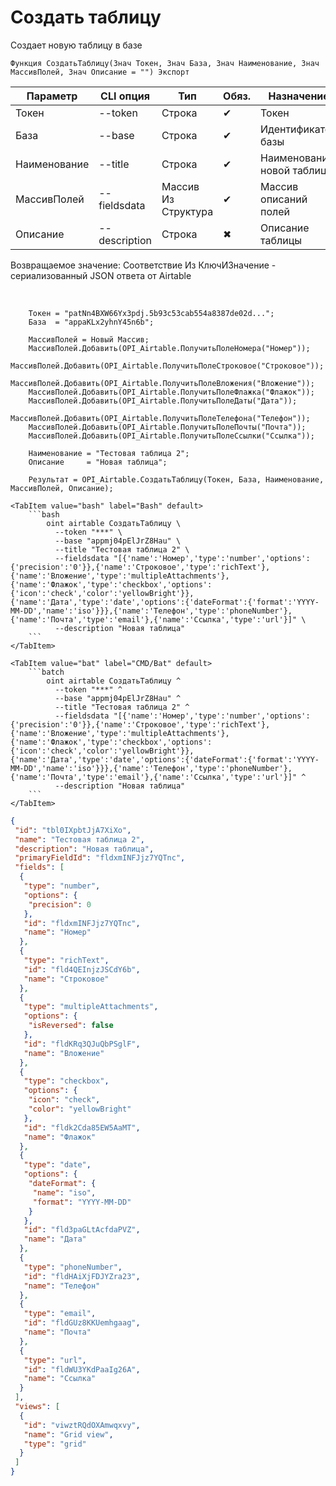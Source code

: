 ﻿---
sidebar_position: 1
description: Создать таблицу и другие функции для работы с Airtable в Открытом пакете интеграций - бесплатной open-source библиотеке интеграций для 1С:Предприятие 8, OneScript и CLI
keywords: [1C, 1С, 1С:Предприятие, 1С:Предприятие 8.3, API, Интеграция, Сервисы, Обмен, OneScript, CLI, Airtable]
---


# Создать таблицу
 Создает новую таблицу в базе



`Функция СоздатьТаблицу(Знач Токен, Знач База, Знач Наименование, Знач МассивПолей, Знач Описание = "") Экспорт`

  | Параметр | CLI опция | Тип | Обяз. | Назначение |
  |-|-|-|-|-|
  | Токен | --token | Строка | &#x2714; | Токен |
  | База | --base | Строка | &#x2714; | Идентификатор базы |
  | Наименование | --title | Строка | &#x2714; | Наименование новой таблицы |
  | МассивПолей | --fieldsdata | Массив Из Структура | &#x2714; | Массив описаний полей |
  | Описание | --description | Строка | &#x2716; | Описание таблицы |

  
  Возвращаемое значение:   Соответствие Из КлючИЗначение - сериализованный JSON ответа от Airtable

<br/>




```bsl title="Пример использования для 1С:Предприятие/OneScript"
    Токен = "patNn4BXW66Yx3pdj.5b93c53cab554a8387de02d...";
    База  = "appaKLx2yhnY45n6b";

    МассивПолей = Новый Массив;
    МассивПолей.Добавить(OPI_Airtable.ПолучитьПолеНомера("Номер"));
    МассивПолей.Добавить(OPI_Airtable.ПолучитьПолеСтроковое("Строковое"));
    МассивПолей.Добавить(OPI_Airtable.ПолучитьПолеВложения("Вложение"));
    МассивПолей.Добавить(OPI_Airtable.ПолучитьПолеФлажка("Флажок"));
    МассивПолей.Добавить(OPI_Airtable.ПолучитьПолеДаты("Дата"));
    МассивПолей.Добавить(OPI_Airtable.ПолучитьПолеТелефона("Телефон"));
    МассивПолей.Добавить(OPI_Airtable.ПолучитьПолеПочты("Почта"));
    МассивПолей.Добавить(OPI_Airtable.ПолучитьПолеСсылки("Ссылка"));

    Наименование = "Тестовая таблица 2";
    Описание     = "Новая таблица";

    Результат = OPI_Airtable.СоздатьТаблицу(Токен, База, Наименование, МассивПолей, Описание);
```
    

 <Tabs>
  
    <TabItem value="bash" label="Bash" default>
        ```bash
            oint airtable СоздатьТаблицу \
              --token "***" \
              --base "appmj04pElJrZ8Hau" \
              --title "Тестовая таблица 2" \
              --fieldsdata "[{'name':'Номер','type':'number','options':{'precision':'0'}},{'name':'Строковое','type':'richText'},{'name':'Вложение','type':'multipleAttachments'},{'name':'Флажок','type':'checkbox','options':{'icon':'check','color':'yellowBright'}},{'name':'Дата','type':'date','options':{'dateFormat':{'format':'YYYY-MM-DD','name':'iso'}}},{'name':'Телефон','type':'phoneNumber'},{'name':'Почта','type':'email'},{'name':'Ссылка','type':'url'}]" \
              --description "Новая таблица"
        ```
    </TabItem>
  
    <TabItem value="bat" label="CMD/Bat" default>
        ```batch
            oint airtable СоздатьТаблицу ^
              --token "***" ^
              --base "appmj04pElJrZ8Hau" ^
              --title "Тестовая таблица 2" ^
              --fieldsdata "[{'name':'Номер','type':'number','options':{'precision':'0'}},{'name':'Строковое','type':'richText'},{'name':'Вложение','type':'multipleAttachments'},{'name':'Флажок','type':'checkbox','options':{'icon':'check','color':'yellowBright'}},{'name':'Дата','type':'date','options':{'dateFormat':{'format':'YYYY-MM-DD','name':'iso'}}},{'name':'Телефон','type':'phoneNumber'},{'name':'Почта','type':'email'},{'name':'Ссылка','type':'url'}]" ^
              --description "Новая таблица"
        ```
    </TabItem>
</Tabs>


```json title="Результат"
{
 "id": "tbl0IXpbtJjA7XiXo",
 "name": "Тестовая таблица 2",
 "description": "Новая таблица",
 "primaryFieldId": "fldxmINFJjz7YQTnc",
 "fields": [
  {
   "type": "number",
   "options": {
    "precision": 0
   },
   "id": "fldxmINFJjz7YQTnc",
   "name": "Номер"
  },
  {
   "type": "richText",
   "id": "fld4QEInjzJSCdY6b",
   "name": "Строковое"
  },
  {
   "type": "multipleAttachments",
   "options": {
    "isReversed": false
   },
   "id": "fldKRq3QJuQbPSglF",
   "name": "Вложение"
  },
  {
   "type": "checkbox",
   "options": {
    "icon": "check",
    "color": "yellowBright"
   },
   "id": "fldk2Cda85EW5AaMT",
   "name": "Флажок"
  },
  {
   "type": "date",
   "options": {
    "dateFormat": {
     "name": "iso",
     "format": "YYYY-MM-DD"
    }
   },
   "id": "fld3paGLtAcfdaPVZ",
   "name": "Дата"
  },
  {
   "type": "phoneNumber",
   "id": "fldHAiXjFDJYZra23",
   "name": "Телефон"
  },
  {
   "type": "email",
   "id": "fldGUz8KKUemhgaag",
   "name": "Почта"
  },
  {
   "type": "url",
   "id": "fldWU3YKdPaaIg26A",
   "name": "Ссылка"
  }
 ],
 "views": [
  {
   "id": "viwztRQdOXAmwqxvy",
   "name": "Grid view",
   "type": "grid"
  }
 ]
}
```
